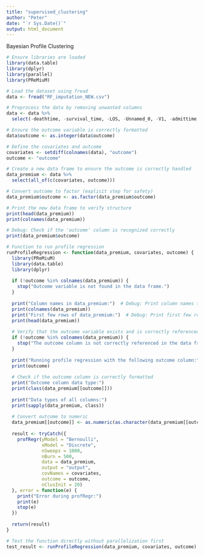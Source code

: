 ```yaml
---
title: "supervised_clustering"
author: "Peter"
date: "`r Sys.Date()`"
output: html_document
---
```



Bayesian Profile Clustering


```r
# Ensure libraries are loaded
library(data.table)
library(dplyr)
library(parallel)
library(PReMiuM)

# Load the dataset using fread
data <- fread("RF_imputation_NEW.csv")

# Preprocess the data by removing unwanted columns
data <- data %>%
  select(-deathtime, -survival_time, -LOS, -Unnamed_0, -V1, -admittime, -ID, -group, -tLOS, -subject_id)

# Ensure the outcome variable is correctly formatted
data$outcome <- as.integer(data$outcome)

# Define the covariates and outcome
covariates <- setdiff(colnames(data), "outcome")
outcome <- "outcome"

# Create a new data frame to ensure the outcome is correctly handled
data_premium <- data %>%
  select(all_of(c(covariates, outcome)))

# Convert outcome to factor (explicit step for safety)
data_premium$outcome <- as.factor(data_premium$outcome)

# Print the new data frame to verify structure
print(head(data_premium))
print(colnames(data_premium))

# Debug: Check if the 'outcome' column is recognized correctly
print(data_premium$outcome)

# Function to run profile regression
runProfileRegression <- function(data_premium, covariates, outcome) {
  library(PReMiuM)
  library(data.table)
  library(dplyr)
  
  if (!outcome %in% colnames(data_premium)) {
    stop("Outcome variable is not found in the data frame.")
  }
  
  print("Column names in data_premium:")  # Debug: Print column names to verify structure
  print(colnames(data_premium))
  print("First few rows of data_premium:")  # Debug: Print first few rows to verify data
  print(head(data_premium))
  
  # Verify that the outcome variable exists and is correctly referenced
  if (!outcome %in% colnames(data_premium)) {
    stop("The outcome column is not correctly referenced in the data frame.")
  }
  
  print("Running profile regression with the following outcome column:")
  print(outcome)
  
  # Check if the outcome column is correctly formatted
  print("Outcome column data type:")
  print(class(data_premium[[outcome]]))
  
  print("Data types of all columns:")
  print(sapply(data_premium, class))
  
  # Convert outcome to numeric
  data_premium[[outcome]] <- as.numeric(as.character(data_premium[[outcome]]))
  
  result <- tryCatch({
    profRegr(yModel = "Bernoulli",
             xModel = "Discrete",
             nSweeps = 1000,
             nBurn = 500,
             data = data_premium,
             output = "output",
             covNames = covariates,
             outcome = outcome,
             nClusInit = 20)
  }, error = function(e) {
    print("Error during profRegr:")
    print(e)
    stop(e)
  })
  
  return(result)
}

# Test the function directly without parallelization first
test_result <- runProfileRegression(data_premium, covariates, outcome)

```




